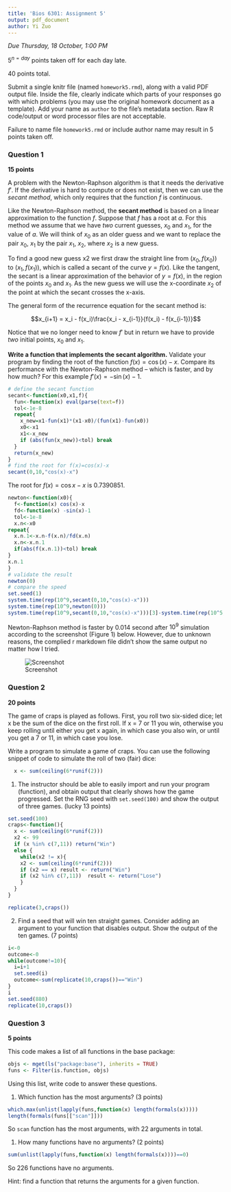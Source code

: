 ```yaml
---
title: 'Bios 6301: Assignment 5'
output: pdf_document
author: Yi Zuo
---
```


*Due Thursday, 18 October, 1:00 PM*

$5^{n=day}$ points taken off for each day late.

40 points total.

Submit a single knitr file (named `homework5.rmd`), along with a valid PDF output file. Inside the file, clearly indicate which parts of your responses go with which problems (you may use the original homework document as a template). Add your name as `author` to the file's metadata section. Raw R code/output or word processor files are not acceptable.

Failure to name file `homework5.rmd` or include author name may result in 5 points taken off.

### Question 1 ###

**15 points**

A problem with the Newton-Raphson algorithm is that it needs the derivative $f'$. If the derivative is hard to compute or does not exist, then we can use the *secant method*, which only requires that the function $f$ is continuous.

Like the Newton-Raphson method, the **secant method** is based on a linear approximation to the function $f$. Suppose that $f$ has a root at $a$. For this method we assume that we have *two* current guesses, $x_0$ and $x_1$, for the value of $a$. We will think of $x_0$ as an older guess and we want to replace the pair $x_0$, $x_1$ by the pair $x_1$, $x_2$, where $x_2$ is a new guess.

To find a good new guess x2 we first draw the straight line from $(x_0,f(x_0))$ to $(x_1,f(x_1))$, which is called a secant of the curve $y = f(x)$. Like the tangent, the secant is a linear approximation of the behavior of $y = f(x)$, in the region of the points $x_0$ and $x_1$. As the new guess we will use the x-coordinate $x_2$ of the point at which the secant crosses the x-axis.

The general form of the recurrence equation for the secant method is:

$$x_{i+1} = x_i - f(x_i)\frac{x_i - x_{i-1}}{f(x_i) - f(x_{i-1})}$$

Notice that we no longer need to know $f'$ but in return we have to provide *two* initial points, $x_0$ and $x_1$.

**Write a function that implements the secant algorithm.** Validate your program by finding the root of the function $f(x) = \cos(x) - x$. Compare its performance with the Newton-Raphson method -- which is faster, and by how much?  For this example $f'(x) = -\sin(x) - 1$.

```r
# define the secant function
secant<-function(x0,x1,f){
  fun<-function(x) eval(parse(text=f))
  tol<-1e-8
  repeat{
    x_new=x1-fun(x1)*(x1-x0)/(fun(x1)-fun(x0))
    x0<-x1
    x1<-x_new
    if (abs(fun(x_new))<tol) break
  }
  return(x_new)
}
# find the root for f(x)=cos(x)-x
secant(0,10,"cos(x)-x")
```

The root for $f(x)=\cos x-x$ is 0.7390851.

```r
newton<-function(x0){
  f<-function(x) cos(x)-x 
  fd<-function(x) -sin(x)-1
  tol<-1e-8
  x.n<-x0
repeat{
  x.n.1<-x.n-f(x.n)/fd(x.n)
  x.n<-x.n.1
  if(abs(f(x.n.1))<tol) break
}
x.n.1
}
# validate the result
newton(0)
# compare the speed
set.seed(1)
system.time(rep(10^9,secant(0,10,"cos(x)-x")))
system.time(rep(10^9,newton(0)))
system.time(rep(10^9,secant(0,10,"cos(x)-x")))[3]-system.time(rep(10^5,newton(0)))[3]

```

Newton-Raphson method is faster by 0.014 second after $10^9$ simulation according to the screenshot (Figure 1) below. However, due to unknown reasons, the complied r markdown file didn't show the same output no matter how I tried. 

![Screenshot](ss.png)


### Question 2 ###

**20 points**

The game of craps is played as follows. First, you roll two six-sided dice; let x be the sum of the dice on the first roll. If x = 7 or 11 you win, otherwise you keep rolling until either you get x again, in which case you also win, or until you get a 7 or 11, in which case you lose.

Write a program to simulate a game of craps. You can use the following snippet of code to simulate the roll of two (fair) dice:

```r
  x <- sum(ceiling(6*runif(2)))
```

1. The instructor should be able to easily import and run your program (function), and obtain output that clearly shows how the game progressed.  Set the RNG seed with `set.seed(100)` and show the output of three games. (lucky 13 points)

```r
set.seed(100)
craps<-function(){
  x <- sum(ceiling(6*runif(2)))
  x2 <- 99
  if (x %in% c(7,11)) return("Win")
  else {
    while(x2 != x){
    x2 <- sum(ceiling(6*runif(2)))
    if (x2 == x) result <- return("Win")
    if (x2 %in% c(7,11))  result <- return("Lose")
    }
  }
}

replicate(3,craps())

```

2. Find a seed that will win ten straight games.  Consider adding an argument to your function that disables output. Show the output of the ten games. (7 points)

```r
i<-0
outcome<-0
while(outcome!=10){
  i=i+1
  set.seed(i)
  outcome<-sum(replicate(10,craps())=="Win")
}
i
set.seed(880)
replicate(10,craps())

```


### Question 3 ###

**5 points**

This code makes a list of all functions in the base package:

```r
objs <- mget(ls("package:base"), inherits = TRUE)
funs <- Filter(is.function, objs)
```

Using this list, write code to answer these questions.

1. Which function has the most arguments? (3 points)
```r
which.max(unlist(lapply(funs,function(x) length(formals(x)))))
length(formals(funs[["scan"]]))
```
So `scan` function has the most arguments, with 22 arguments in total.

1. How many functions have no arguments? (2 points)
```r
sum(unlist(lapply(funs,function(x) length(formals(x))))==0)
```

So 226 functions have no arguments.

Hint: find a function that returns the arguments for a given function.
